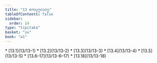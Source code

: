 ```yaml
---
title: "13 ဧကပုဂ္ဂလဝဂ္ဂ"
tableOfContents: false
sidebar:
  order: 14
type: "tipitaka"
basket: "su"
book: "a1"
---
```



<DynamicBreadcrumb />



<TableOfContents book="a1" section="13">
* [13.1](13/13-1)
* [13.2](13/13-2)
* [13.3](13/13-3)
* [13.4](13/13-4)
* [13.5](13/13-5)
* [13.6–17](13/13-6–17)
* [13.18](13/13-18)
</TableOfContents>